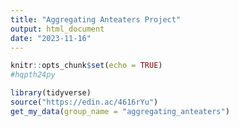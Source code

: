 ```yaml
---
title: "Aggregating Anteaters Project"
output: html_document
date: "2023-11-16"
---
```


```r
knitr::opts_chunk$set(echo = TRUE)
#hqpth24py
```

```r
library(tidyverse)
source("https://edin.ac/4616rYu")
get_my_data(group_name = "aggregating_anteaters")
```

